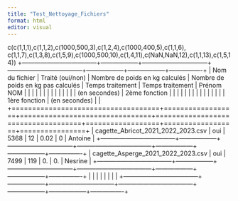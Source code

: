 ```yaml
---
title: "Test_Nettoyage_Fichiers"
format: html
editor: visual
---
```

c(c(1,1,1),c(1,1,2),c(1000,500,3),c(1,2,4),c(1000,400,5),c(1,1,6),
                  c(1,1,7),c(1,3,8),c(1,5,9),c(1000,500,10),c(1,4,11),c(NaN,NaN,12),c(1,1,13),c(1,5,14))
+------------------------------------+------------------+--------------------------------+------------------------------------+------------------+------------------+----------------+
| Nom du fichier                     | Traité (oui/non) | Nombre de poids en kg calculés | Nombre de poids en kg pas calculés | Temps traitement | Temps traitement | Prénom NOM     |
|                                    |                  |                                |                                    |                  |                  |                |
|                                    |                  |                                |                                    | (en secondes)    | 2ème fonction    |                |
|                                    |                  |                                |                                    |                  |                  |                |
|                                    |                  |                                |                                    | 1ère fonction    | (en secondes)    |                |
+====================================+==================+================================+====================================+==================+==================+================+
| cagette_Abricot_2021_2022_2023.csv | oui              | 5368                           | 12                                 | 0.02             | 0                | Antoine        |
+------------------------------------+------------------+--------------------------------+------------------------------------+------------------+------------------+----------------+
| cagette_Asperge_2021_2022_2023.csv | oui              | 7499                           | 119                                | 0.               | 0.               | Nesrine        |
+------------------------------------+------------------+--------------------------------+------------------------------------+------------------+------------------+----------------+
|                                    |                  |                                |                                    |                  |                  |                |
+------------------------------------+------------------+--------------------------------+------------------------------------+------------------+------------------+----------------+
